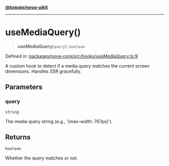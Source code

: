[**@tuwaio/nova-uikit**](../../../README.md)

***

# useMediaQuery()

> **useMediaQuery**(`query`): `boolean`

Defined in: [packages/nova-core/src/hooks/useMediaQuery.ts:9](https://github.com/TuwaIO/nova-uikit/blob/73fb7f5b76d81080c342f585bc261d3376288e10/packages/nova-core/src/hooks/useMediaQuery.ts#L9)

A custom hook to detect if a media query matches the current screen dimensions.
Handles SSR gracefully.

## Parameters

### query

`string`

The media query string (e.g., '(max-width: 767px)').

## Returns

`boolean`

Whether the query matches or not.
